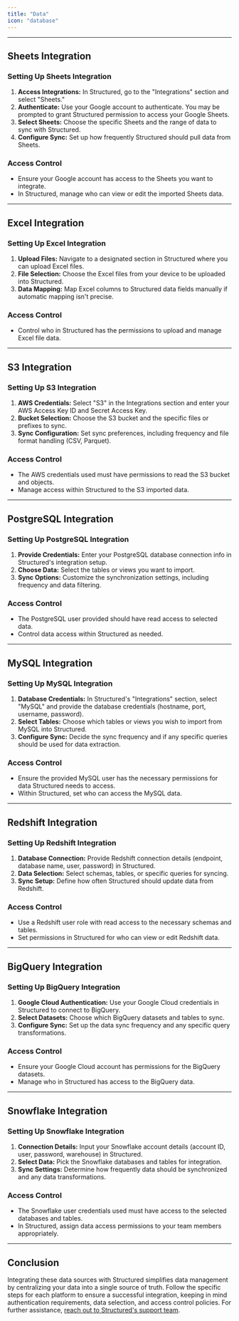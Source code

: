 ```yaml
---
title: "Data"
icon: "database"
---
```


---

<CardGroup cols={4}>
  <Card title="Sheets" icon="sheet-plastic" href="#sheets-integration"></Card>
  <Card title="Excel" icon="file-excel" href="#excel-integration"></Card>
  <Card title="S3" icon="aws" href="#s3-integration"></Card>
  <Card title="Postgres" icon="database" href="#postgresql-integration"></Card>
  <Card title="MySQL" icon="server" href="#mysql-integration"></Card>
  <Card title="Redshift" icon="warehouse" href="#redshift-integration"></Card>
  <Card title="BigQuery" icon="google" href="#bigquery-integration"></Card>
  <Card title="Snowflake" icon="snowflake" href="#snowflake-integration"></Card>
</CardGroup>

## Sheets Integration

### Setting Up Sheets Integration

1. **Access Integrations:** In Structured, go to the "Integrations" section and select "Sheets."
2. **Authenticate:** Use your Google account to authenticate. You may be prompted to grant Structured permission to access your Google Sheets.
3. **Select Sheets:** Choose the specific Sheets and the range of data to sync with Structured.
4. **Configure Sync:** Set up how frequently Structured should pull data from Sheets.

### Access Control

- Ensure your Google account has access to the Sheets you want to integrate.
- In Structured, manage who can view or edit the imported Sheets data.

---

## Excel Integration

### Setting Up Excel Integration

1. **Upload Files:** Navigate to a designated section in Structured where you can upload Excel files.
2. **File Selection:** Choose the Excel files from your device to be uploaded into Structured.
3. **Data Mapping:** Map Excel columns to Structured data fields manually if automatic mapping isn't precise.

### Access Control

- Control who in Structured has the permissions to upload and manage Excel file data.

---

## S3 Integration

### Setting Up S3 Integration

1. **AWS Credentials:** Select "S3" in the Integrations section and enter your AWS Access Key ID and Secret Access Key.
2. **Bucket Selection:** Choose the S3 bucket and the specific files or prefixes to sync.
3. **Sync Configuration:** Set sync preferences, including frequency and file format handling (CSV, Parquet).

### Access Control

- The AWS credentials used must have permissions to read the S3 bucket and objects.
- Manage access within Structured to the S3 imported data.

---

## PostgreSQL Integration

### Setting Up PostgreSQL Integration

1. **Provide Credentials:** Enter your PostgreSQL database connection info in Structured's integration setup.
2. **Choose Data:** Select the tables or views you want to import.
3. **Sync Options:** Customize the synchronization settings, including frequency and data filtering.

### Access Control

- The PostgreSQL user provided should have read access to selected data.
- Control data access within Structured as needed.

---

## MySQL Integration

### Setting Up MySQL Integration

1. **Database Credentials:** In Structured's "Integrations" section, select "MySQL" and provide the database credentials (hostname, port, username, password).
2. **Select Tables:** Choose which tables or views you wish to import from MySQL into Structured.
3. **Configure Sync:** Decide the sync frequency and if any specific queries should be used for data extraction.

### Access Control

- Ensure the provided MySQL user has the necessary permissions for data Structured needs to access.
- Within Structured, set who can access the MySQL data.

---

## Redshift Integration

### Setting Up Redshift Integration

1. **Database Connection:** Provide Redshift connection details (endpoint, database name, user, password) in Structured.
2. **Data Selection:** Select schemas, tables, or specific queries for syncing.
3. **Sync Setup:** Define how often Structured should update data from Redshift.

### Access Control

- Use a Redshift user role with read access to the necessary schemas and tables.
- Set permissions in Structured for who can view or edit Redshift data.

---

## BigQuery Integration

### Setting Up BigQuery Integration

1. **Google Cloud Authentication:** Use your Google Cloud credentials in Structured to connect to BigQuery.
2. **Select Datasets:** Choose which BigQuery datasets and tables to sync.
3. **Configure Sync:** Set up the data sync frequency and any specific query transformations.

### Access Control

- Ensure your Google Cloud account has permissions for the BigQuery datasets.
- Manage who in Structured has access to the BigQuery data.

---

## Snowflake Integration

### Setting Up Snowflake Integration

1. **Connection Details:** Input your Snowflake account details (account ID, user, password, warehouse) in Structured.
2. **Select Data:** Pick the Snowflake databases and tables for integration.
3. **Sync Settings:** Determine how frequently data should be synchronized and any data transformations.

### Access Control

- The Snowflake user credentials used must have access to the selected databases and tables.
- In Structured, assign data access permissions to your team members appropriately.

---

## Conclusion

Integrating these data sources with Structured simplifies data management by centralizing your data into a single source of truth. Follow the specific steps for each platform to ensure a successful integration, keeping in mind authentication requirements, data selection, and access control policies. For further assistance, [reach out to Structured's support team](mailto:support@structuredlabs.io).
